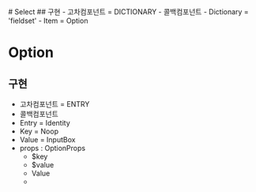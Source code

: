 
<Meta title="fxtsx-html/Select/Sketch" />
# Select
## 구현
- 고차컴포넌트 = DICTIONARY
- 콜백컴포넌트
    - Dictionary = 'fieldset'
    - Item = Option

# Option
## 구현
- 고차컴포넌트 = ENTRY
- 콜백컴포넌트
 - Entry = Identity
 - Key = Noop
 - Value = InputBox
- props : OptionProps
    - $key
    - $value
    - Value
    -

